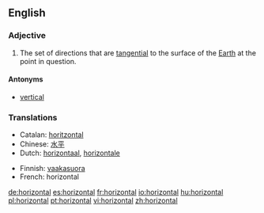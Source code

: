 ==English==

===Adjective===
{{en-adj}}

# The set of directions that are [[tangent|tangential]] to the surface of the [[Earth]] at the point in question.

====Antonyms====
*[[vertical]]

===Translations===
{{top}}
*Catalan: [[horitzontal]]
*Chinese: [[水平]]
*Dutch: [[horizontaal]], [[horizontale]]
{{mid}}
*Finnish: [[vaakasuora]]
*French: horizontal
{{bottom}}

[[de:horizontal]]
[[es:horizontal]]
[[fr:horizontal]]
[[io:horizontal]]
[[hu:horizontal]]
[[pl:horizontal]]
[[pt:horizontal]]
[[vi:horizontal]]
[[zh:horizontal]]